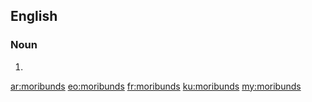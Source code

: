 ==English==

===Noun===
{{head|en|plural}}

# {{plural of|moribund|lang=en|nocat=1}}

[[ar:moribunds]]
[[eo:moribunds]]
[[fr:moribunds]]
[[ku:moribunds]]
[[my:moribunds]]